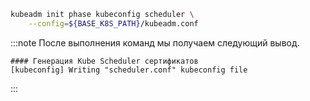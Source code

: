 ```bash
kubeadm init phase kubeconfig scheduler \
    --config=${BASE_K8S_PATH}/kubeadm.conf
``` 
:::note
После выполнения команд мы получаем следующий вывод.
```
#### Генерация Kube Scheduler сертификатов
[kubeconfig] Writing "scheduler.conf" kubeconfig file
```
:::